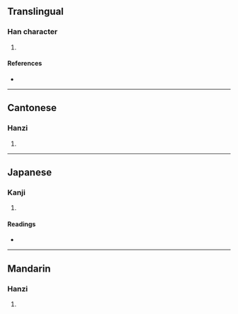 {{character info/new}}
==Translingual==

===Han character===
{{Han char|rn=32|rad=土|as=04|sn=7|four=48127|canj=GOIN|ids=⿰土今}}

# {{defn|Han|sort=土04}}

====References====
* {{Han ref|kx=0224.290|dkj=04914|dj=0459.180|hdz=10424.010|uh=5745|ud=22341|bh=CAAB|bd=51883}}

----

==Cantonese==

===Hanzi===
{{yue-hanzi|jyut=[[gam2]]|y=gam2}}

# {{defn|lang=yue|sort=土04}}

----

==Japanese==

===Kanji===
{{ja-kanji|grade=|rs=土04}}

# {{defn|lang=ja|sort=土04}}

====Readings====
* {{ja-readings|on=[[きん]] (kin), [[こん]] (kon), [[ぎん]] (gin), [[ごん]] (gon), [[さん]] (san)|kun=[[あな]] (ana)}}

----

==Mandarin==

===Hanzi===
{{cmn-hanzi|pin=[[qǐn]] ([[qin3]])|wg=ch'in<sup>3</sup>}}

# {{defn|lang=cmn|sort=土04}}